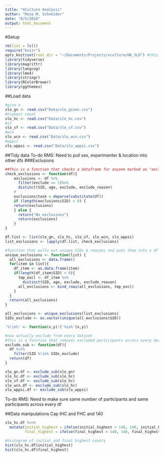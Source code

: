 ```yaml
---
title: "XCulture Analysis"
author: "Rose M. Schneider"
date: "8/5/2018"
output: html_document
---
```

#Setup
```r
rm(list = ls())
require("knitr")
opts_knit$set(root.dir = "~/Documents/Projects/xculture/HK_SLO") #this is specific to RMS, change accordingly
library(tidyverse)
library(magrittr)
library(langcog)
library(lme4)
library(stringr)
library(RColorBrewer)
library(ggthemes)
```

##Load data
```r
#give n
slo_gn <- read.csv("Data/slo_given.csv")
#highest count
slo_hc <- read.csv("Data/slo_hc.csv")
#sf
slo_sf <- read.csv("Data/slo_sf.csv")
#wcn
slo_wcn <- read.csv("Data/slo_wcn.csv")
#wppsi
slo_wppsi <- read.csv("Data/slo_wppsi.csv")
```

##Tidy data
To-do RMS: Need to pull sex, experimenter & location into other dfs
###Exclusions
```r
##This is a function that checks a dataframe for anyone marked as "excluded", pulls out those participants, and puts them into a dataframe
check_exclusions <- function(df){
    exclusions <- df %>%
      filter(exclude == 1)%>%
      distinct(SID, age, exclude, exclude_reason)
    # 
    exclusions$task = deparse(substitute(df))
    if (length(exclusions$SID) > 0) {
    return(exclusions)
    } else {
      return("No exclusions")
      return(exclusions)
    }
}

df.list <- list(slo_gn, slo_hc, slo_sf, slo_wcn, slo_wppsi)
list_exclusions <- lapply(df.list, check_exclusions)

#function that pulls out unique SIDs & reasons and puts them into a df
unique_exclusions <- function(list) {
  all_exclusions <- data.frame()
  for(item in list){
    df_item <- as.data.frame(item)
    if(length(df_item$SID) > 0){
      tmp_excl <- df_item %>%
        distinct(SID, age, exclude, exclude_reason)
      all_exclusions <- bind_rows(all_exclusions, tmp_excl)
    }
  }
  return(all_exclusions)
}

all_exclusions <- unique_exclusions(list_exclusions)
SIDs_exclude <- as.vector(unique(all_exclusions$SID))

'%!in%' <- function(x,y)!('%in%'(x,y))

#now actually exclude from every dataset 
#this is a function that removes excluded participants across every data frame
exclude_sub <- function(df){
  df %<>%
    filter(SID %!in% SIDs_exclude)
  return(df)
}

slo_gn.df <- exclude_sub(slo_gn)
slo_hc.df <- exclude_sub(slo_hc)
slo_sf.df <- exclude_sub(slo_hc)
slo_wcn.df <- exclude_sub(slo_hc)
slo_wppsi.df <- exclude_sub(slo_wppsi)
```

To-do RMS: Need to make sure same number of participants and same participants across every df

##Data manipulations
Cap IHC and FHC and 140
```r
slo_hc.df %<>%
  mutate(initial_highest = ifelse(initial_highest > 140, 140, initial_highest), 
         final_highest = ifelse(final_highest > 140, 140, final_highest))

#histogram of initial and final highest counts 
hist(slo_hc.df$initial_highest)
hist(slo_hc.df$final_highest)
```